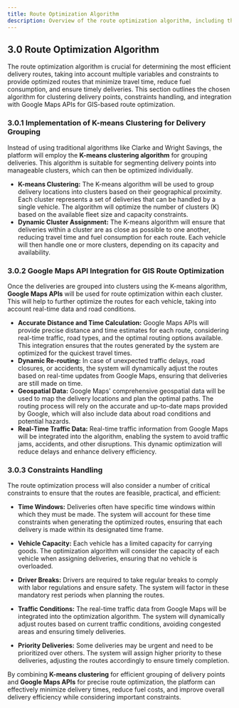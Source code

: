 ```yaml
---
title: Route Optimization Algorithm
description: Overview of the route optimization algorithm, including the use of the K-means clustering algorithm for grouping deliveries, constraints handling, and integration with Google Maps APIs for GIS-based route optimization.
---
```


## 3.0 Route Optimization Algorithm

The route optimization algorithm is crucial for determining the most efficient delivery routes, taking into account multiple variables and constraints to provide optimized routes that minimize travel time, reduce fuel consumption, and ensure timely deliveries. This section outlines the chosen algorithm for clustering delivery points, constraints handling, and integration with Google Maps APIs for GIS-based route optimization.

### 3.0.1 Implementation of K-means Clustering for Delivery Grouping

Instead of using traditional algorithms like Clarke and Wright Savings, the platform will employ the **K-means clustering algorithm** for grouping deliveries. This algorithm is suitable for segmenting delivery points into manageable clusters, which can then be optimized individually.

- **K-means Clustering:** The K-means algorithm will be used to group delivery locations into clusters based on their geographical proximity. Each cluster represents a set of deliveries that can be handled by a single vehicle. The algorithm will optimize the number of clusters (K) based on the available fleet size and capacity constraints.
- **Dynamic Cluster Assignment:** The K-means algorithm will ensure that deliveries within a cluster are as close as possible to one another, reducing travel time and fuel consumption for each route. Each vehicle will then handle one or more clusters, depending on its capacity and availability.

### 3.0.2 Google Maps API Integration for GIS Route Optimization

Once the deliveries are grouped into clusters using the K-means algorithm, **Google Maps APIs** will be used for route optimization within each cluster. This will help to further optimize the routes for each vehicle, taking into account real-time data and road conditions.

- **Accurate Distance and Time Calculation:** Google Maps APIs will provide precise distance and time estimates for each route, considering real-time traffic, road types, and the optimal routing options available. This integration ensures that the routes generated by the system are optimized for the quickest travel times.
- **Dynamic Re-routing:** In case of unexpected traffic delays, road closures, or accidents, the system will dynamically adjust the routes based on real-time updates from Google Maps, ensuring that deliveries are still made on time.
- **Geospatial Data:** Google Maps' comprehensive geospatial data will be used to map the delivery locations and plan the optimal paths. The routing process will rely on the accurate and up-to-date maps provided by Google, which will also include data about road conditions and potential hazards.
- **Real-Time Traffic Data:** Real-time traffic information from Google Maps will be integrated into the algorithm, enabling the system to avoid traffic jams, accidents, and other disruptions. This dynamic optimization will reduce delays and enhance delivery efficiency.

### 3.0.3 Constraints Handling

The route optimization process will also consider a number of critical constraints to ensure that the routes are feasible, practical, and efficient:

- **Time Windows:** Deliveries often have specific time windows within which they must be made. The system will account for these time constraints when generating the optimized routes, ensuring that each delivery is made within its designated time frame.

- **Vehicle Capacity:** Each vehicle has a limited capacity for carrying goods. The optimization algorithm will consider the capacity of each vehicle when assigning deliveries, ensuring that no vehicle is overloaded.

- **Driver Breaks:** Drivers are required to take regular breaks to comply with labor regulations and ensure safety. The system will factor in these mandatory rest periods when planning the routes.

- **Traffic Conditions:** The real-time traffic data from Google Maps will be integrated into the optimization algorithm. The system will dynamically adjust routes based on current traffic conditions, avoiding congested areas and ensuring timely deliveries.

- **Priority Deliveries:** Some deliveries may be urgent and need to be prioritized over others. The system will assign higher priority to these deliveries, adjusting the routes accordingly to ensure timely completion.

By combining **K-means clustering** for efficient grouping of delivery points and **Google Maps APIs** for precise route optimization, the platform can effectively minimize delivery times, reduce fuel costs, and improve overall delivery efficiency while considering important constraints.
